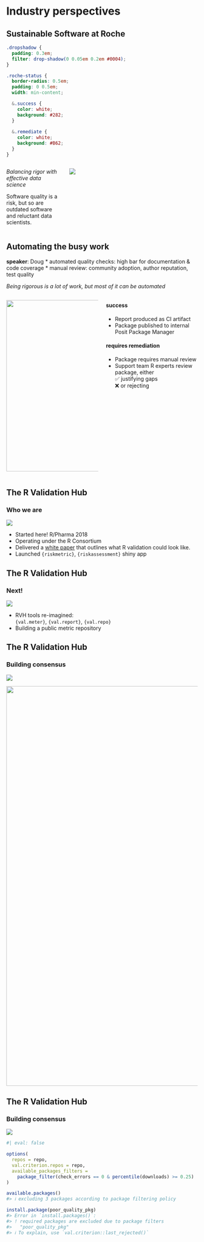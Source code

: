 # Industry perspectives {.center}

## Sustainable Software at Roche

```css
.dropshadow {
  padding: 0.3em;
  filter: drop-shadow(0 0.05em 0.2em #0004);
}

.roche-status {
  border-radius: 0.5em;
  padding: 0 0.5em;
  width: min-content;

  &.success {
    color: white;
    background: #282;
  }
  
  &.remediate {
    color: white;
    background: #B62;
  }
}
```

:::: {.columns}

::: {.column .r-fit-text width="30%"}
_Balancing rigor with effective data science_

Software quality is a risk, but so are outdated software and reluctant data
scientists.
:::

::: {.column width="70%"}
![](images/roche-workflow.png){ .dropshadow .padded }
:::

::::

## Automating the busy work

::: {.notes}
**speaker**: Doug
* automated quality checks: high bar for documentation & code coverage
* manual review: community adoption, author reputation, test quality
:::

_Being rigorous is a lot of work, but most of it can be automated_

:::: {.columns}

::: {.column width="50%"}
![](images/roche-package-validation.png){ .dropshadow .padded height=450px }
:::

::: {.column .r-fit-text width="50%"}
#### success {.roche-status .success}

* Report produced as CI artifact
* Package published to internal Posit Package Manager

#### requires remediation {.roche-status .remediate}

* Package requires manual review
* Support team R experts review package, either  
  ✅ justifying gaps  
  ❌ or rejecting  
:::

::::

## The R Validation Hub
### Who we are

![](images/rvh-logo.svg){.absolute top=25px right=50px}

* Started here! R/Pharma 2018
* Operating under the R Consortium
* Delivered a [white paper](https://pharmar.org/white-paper/) that outlines
  what R validation could look like.
* Launched `{riskmetric}`, `{riskassessment}` shiny app

## The R Validation Hub
### Next! 

![](images/rvh-logo.svg){.absolute top=25px right=50px}

* RVH tools re-imagined:  
  `{val.meter}`, `{val.report}`, `{val.repo}`
* Building a public metric repository

## The R Validation Hub
### Building consensus

![](images/rvh-logo.svg){.absolute top=25px right=50px}

![](images/rvh-metric-repo-workflow.png){ .dropshadow .padded height=1050px }

## The R Validation Hub
### Building consensus

![](images/rvh-logo.svg){.absolute top=25px right=50px}

```r
#| eval: false

options(
  repos = repo, 
  val.criterion.repos = repo,
  available_packages_filters = 
    package_filter(check_errors == 0 & percentile(downloads) >= 0.25)
)

available.packages()
#> ℹ excluding 3 packages according to package filtering policy

install.package(poor_quality_pkg)
#> Error in `install.packages()`:
#> ! required packages are excluded due to package filters
#>   "poor_quality_pkg"
#> ℹ To explain, use `val.criterion::last_rejected()`
```

